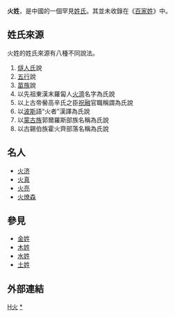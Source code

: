 '''火姓'''，是中國的一個罕見[[姓氏|姓氏]]。其並未收錄在《[[百家姓|百家姓]]》中。

==姓氏來源==
火姓的姓氏來源有八種不同說法。
#[[燧人氏|燧人氏]]說
#[[五行|五行]]說
#[[苗族|苗族]]說
#以先祖東漢末羅匐人[[火濟|火濟]]名字為氏說
#以上古帝嚳高辛氏之臣[[祝融|祝融]]官職稱謂為氏說
#以[[波斯|波斯]]語“火者”漢譯為氏說
#以[[蒙古族|蒙古族]]郭爾羅斯部族名稱為氏說
#以古錫伯族霍火齊部落名稱為氏說

== 名人 ==
*[[火济|火济]]
*[[火真|火真]]
*[[火亮|火亮]]
*[[火燎森|火燎森]]

== 參見 ==
*[[金姓|金姓]]
*[[木姓|木姓]]
*[[水姓|水姓]]
*[[土姓|土姓]]

==外部連結==
{{Wikisource further reading}}

[[Category:罕見或停用漢姓|H火]]
[[Category:火姓|*]]